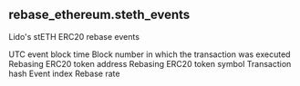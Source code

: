 ## rebase_ethereum.steth_events 
Lido&#x27;s stETH ERC20 rebase events


<ParamField path="blockchain">

</ParamField>
<ParamField path="block_time">
UTC event block time
</ParamField>
<ParamField path="block_number">
Block number in which the transaction was executed
</ParamField>
<ParamField path="token_address">
Rebasing ERC20 token address
</ParamField>
<ParamField path="token_symbol">
Rebasing ERC20 token symbol
</ParamField>
<ParamField path="tx_hash">
Transaction hash
</ParamField>
<ParamField path="evt_index">
Event index
</ParamField>
<ParamField path="rebase_rate">
Rebase rate
</ParamField>
